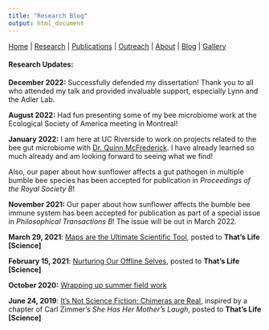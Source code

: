 ```yaml
---
title: "Research Blog"
output: html_document
---
```


[Home](index.html)  |  [Research](research.html)  |  [Publications](pubs.html)  |  [Outreach](outreach.html)  |  [About](about.html) | [Blog](blog.html) | [Gallery](gallery.html)

#### Research Updates:

**December 2022:** Successfully defended my dissertation! Thank you to all who attended my talk and provided invaluable support, especially Lynn and the Adler Lab. 

**August 2022:** Had fun presenting some of my bee microbiome work at the Ecological Society of America meeting in Montreal! 

**January 2022:** I am here at UC Riverside to work on projects related to the bee gut microbiome with [Dr. Quinn McFrederick](https://melittology.ucr.edu/). I have already learned so much already and am looking forward to seeing what we find! <br>

Also, our paper about how sunflower affects a gut pathogen in multiple bumble bee species has been accepted for publication in *Proceedings of the Royal Society B*!

**November 2021:** Our paper about how sunflower affects the bumble bee immune system has been accepted for publication as part of a special issue in *Philosophical Transactions B*! The issue will be out in March 2022. 

**March 29, 2021**: [Maps are the Ultimate Scientific Tool](http://thatslifesci.com/2021-03-29-maps-are-the-ultimate-scientific-tool-afowler/), posted to **That's Life [Science]** 

**February 15, 2021**: [Nurturing Our Offline Selves](http://thatslifesci.com/2021-02-15-Offline-Self-AFowler/),
posted to **That's Life [Science]** 

**October 2020:** [Wrapping up summer field work](blog_1.html)

**June 24, 2019**: [It's Not Science Fiction; Chimeras are Real](http://thatslifesci.com/2019-06-24-Chimeras-Are-Real-AFowler/),
inspired by a chapter of Carl Zimmer's *She Has Her Mother's Laugh*, posted to **That's Life [Science]** 


